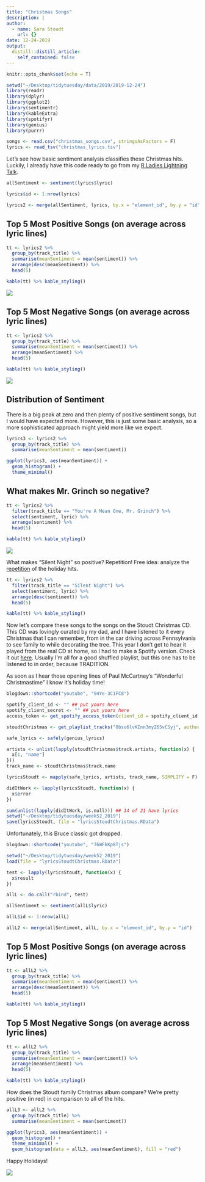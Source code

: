 ```yaml
---
title: "Christmas Songs"
description: |
author:
  - name: Sara Stoudt
    url: {}
date: 12-24-2019
output:
  distill::distill_article:
    self_contained: false
---
```



```r
knitr::opts_chunk$set(echo = T)
```

```r
setwd("~/Desktop/tidytuesday/data/2019/2019-12-24")
library(readr)
library(dplyr)
library(ggplot2)
library(sentimentr)
library(kableExtra)
library(spotifyr)
library(genius)
library(purrr)

songs <- read.csv("christmas_songs.csv", stringsAsFactors = F)
lyrics <- read_tsv("christmas_lyrics.tsv")
```

Let's see how basic sentiment analysis classifies these Christmas hits. Luckily, I already have this code ready to go from my [R Ladies Lightning Talk](https://github.com/sastoudt/groove_is_in_the_heart_and_data/blob/master/4_lyrics_Nice.R).

```r
allSentiment <- sentiment(lyrics$lyric)

lyrics$id <- 1:nrow(lyrics)

lyrics2 <- merge(allSentiment, lyrics, by.x = "element_id", by.y = "id")
```

## Top 5 Most Positive Songs (on average across lyric lines)

```r
tt <- lyrics2 %>%
  group_by(track_title) %>%
  summarise(meanSentiment = mean(sentiment)) %>%
  arrange(desc(meanSentiment)) %>%
  head(5)

kable(tt) %>% kable_styling()
```

![](https://media.giphy.com/media/EngMqO1t8epRm/giphy.gif)

## Top 5 Most Negative Songs (on average across lyric lines)

```r
tt <- lyrics2 %>%
  group_by(track_title) %>%
  summarise(meanSentiment = mean(sentiment)) %>%
  arrange(meanSentiment) %>%
  head(5)

kable(tt) %>% kable_styling()
```

![](https://media.giphy.com/media/1H7iCPUDE8KCQ/giphy.gif)

## Distribution of Sentiment

There is a big peak at zero and then plenty of positive sentiment songs, but I would have expected more. However, this is just some basic analysis, so a more sophisticated approach might yield more like we expect.

```r
lyrics3 <- lyrics2 %>%
  group_by(track_title) %>%
  summarise(meanSentiment = mean(sentiment))

ggplot(lyrics3, aes(meanSentiment)) +
  geom_histogram() +
  theme_minimal()
```

## What makes Mr. Grinch so negative?

```r
tt <- lyrics2 %>%
  filter(track_title == "You're A Mean One, Mr. Grinch") %>%
  select(sentiment, lyric) %>%
  arrange(sentiment) %>%
  head(5)

kable(tt) %>% kable_styling()
```

![](https://media.giphy.com/media/bh4jzePjmd9iE/giphy.gif)

What makes "Silent Night" so positive? Repetition! Free idea: analyze the [repetition](https://sastoudt.github.io/blog/2018-03-27-song-repetition-analysis/) of the holiday hits.

```r
tt <- lyrics2 %>%
  filter(track_title == "Silent Night") %>%
  select(sentiment, lyric) %>%
  arrange(desc(sentiment)) %>%
  head(5)

kable(tt) %>% kable_styling()
```

Now let's compare these songs to the songs on the Stoudt Christmas CD. This CD was lovingly curated by my dad, and I have listened to it every Christmas that I can remember, from in the car driving across Pennsylvania to see family to while decorating the tree. This year I don't get to hear it played from the real CD at home, so I had to make a Spotify version. Check it out [here](https://open.spotify.com/playlist/0bso6lvKInn3myZ65vCSyj?si=DcD0IBwSS6eyZcdgUFM49w). Usually I'm all for a good shuffled playlist, but this one has to be listened to in order, because TRADITION. 

As soon as I hear those opening lines of Paul McCartney's "Wonderful Christmastime" I know it's holiday time!

```r
blogdown::shortcode("youtube", "94Ye-3C1FC8")
```


```r
spotify_client_id <- "" ## put yours here
spotify_client_secret <- "" ## put yours here
access_token <- get_spotify_access_token(client_id = spotify_client_id, client_secret = spotify_client_secret)
```

```r
stoudtChristmas <- get_playlist_tracks("0bso6lvKInn3myZ65vCSyj", authorization = access_token)
```

```r
safe_lyrics <- safely(genius_lyrics)

artists <- unlist(lapply(stoudtChristmas$track.artists, function(x) {
  x[1, "name"]
}))
track_name <- stoudtChristmas$track.name

lyricsStoudt <- mapply(safe_lyrics, artists, track_name, SIMPLIFY = F)

didItWork <- lapply(lyricsStoudt, function(x) {
  x$error
})

sum(unlist(lapply(didItWork, is.null))) ## 14 of 21 have lyrics
setwd("~/Desktop/tidytuesday/week52_2019")
save(lyricsStoudt, file = "lyricsStoudtChristmas.RData")
```

Unfortunately, this Bruce classic got dropped.

```r
blogdown::shortcode("youtube", "76WFkKp8Tjs")
```

```r
setwd("~/Desktop/tidytuesday/week52_2019")
load(file = "lyricsStoudtChristmas.RData")

test <- lapply(lyricsStoudt, function(x) {
  x$result
})

allL <- do.call("rbind", test)

allSentiment <- sentiment(allL$lyric)

allL$id <- 1:nrow(allL)

allL2 <- merge(allSentiment, allL, by.x = "element_id", by.y = "id")
```

## Top 5 Most Positive Songs (on average across lyric lines)

```r
tt <- allL2 %>%
  group_by(track_title) %>%
  summarise(meanSentiment = mean(sentiment)) %>%
  arrange(desc(meanSentiment)) %>%
  head(5)

kable(tt) %>% kable_styling()
```

## Top 5 Most Negative Songs (on average across lyric lines)

```r
tt <- allL2 %>%
  group_by(track_title) %>%
  summarise(meanSentiment = mean(sentiment)) %>%
  arrange(meanSentiment) %>%
  head(5)

kable(tt) %>% kable_styling()
```

How does the Stoudt family Christmas album compare? We're pretty positive (in red) in comparison to all of the hits.

```r
allL3 <- allL2 %>%
  group_by(track_title) %>%
  summarise(meanSentiment = mean(sentiment))

ggplot(lyrics3, aes(meanSentiment)) +
  geom_histogram() +
  theme_minimal() +
  geom_histogram(data = allL3, aes(meanSentiment), fill = "red")
```

Happy Holidays! 

![](https://media.giphy.com/media/l2YWfE68CKpenij1m/giphy.gif)
